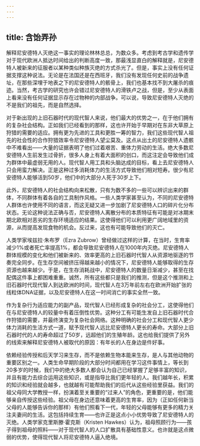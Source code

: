 ```yaml
---
---
---
```

title: 含饴弄孙
---




解释尼安德特人灭绝这一事实的理论林林总总，为数众多。考虑到考古学和遗传学对于现代欧洲人抵达时间给出的判断高度一致，那最浅显直白的解释就是，尼安德特人被新来的征服者以某种类似种族灭绝的方式杀光了。但是，事实上没有任何证据支撑这种说法。无论是在法国还是在西班牙，我们没有发现任何史前的战争遗址，在那些深埋于地表之下的尼安德特人的骸骨上，我们也基本找不到大屠杀的痕迹。当然，考古学的研究也许会错过尼安德特人的滑铁卢之战，但是，至少从表面上看来没有任何证据显示存在过物种的内部战争。可以说，导致尼安德特人灭绝的不是我们的祖先，而是自然选择。

对于新出现的上旧石器时代的现代智人来说，他们最大的优势之一，在于他们拥有的复杂社会结构。正如我们已经看到的那样，这也许开始于早期对在东非大草原上狩猎的需要的适应。拥有更为先进的工具和更胜一筹的智力，我们这些现代智人祖先的社会性的合作狩猎效率令尼安德特人望尘莫及。这点从出土的尼安德特人遗骸中不难看出——大量的证据表明了他们过着艰苦、重体力劳动的生活。绝大多数尼安德特人生前发生过骨折，很多人身上有着大面积的创口，而这注定会导致他们成为群体中最虚弱无用的人。现代智人用工具和头脑达成的目标，看上去尼安德特人只会用蛮力解决。正是这种过多消耗体力的生活方式导致他们相对短寿。很少有尼安德特人能够活到50岁，他们中的大部分人死于30岁上下。

此外，尼安德特人的社会结构向来松散，只有为数不多的一些可以辨识出来的群体，不同群体有着各自的工具制作风格。一些人类学家甚至认为，不同的尼安德特人群体也许使用不同的语言，而这无疑又进一步加剧了尼安德特人口的碎片化分布状态。无论这种说法正确与否，尼安德特人离散分布的本质特征有可能是对冰期末期北欧相对恶劣的生存环境适应的结果。这使得他们可以利用更广阔地域里的资源，从而提高发现食物的机会。反过来，这也有可能导致他们的灭亡。

人类学家埃兹拉·朱布罗（Ezra Zubrow）曾经做过这样的计算，在当时，生育率减少1%或者死亡率提高1%，都会导致尼安德特人在1000年内灭绝。尼安德特人群体规模的变化和他们被新来的、效率更高的上旧石器时代智人从资源地驱逐的节奏完全同步。在生存空间被挤压得越来越小的情况下，尼安德特人能够取得的生存资源也越来越少。于是，在生存消耗战中，尼安德特人的数量日渐减少，甚至在找配偶这件事上都困难重重。诚然，所有这些都只是我们的推测，但是这个推测和上旧石器时代现代智人到达欧洲的时间，现代智人在3万年前左右在欧洲开始扩张的线粒体DNA证据，以及尼安德特人在这一时间消亡的事实全然一致。

作为复杂行为适应能力的副产品，现代智人已经形成复杂的社会分工，这使得他们在与尼安德特人的较量中有着压倒性优势。这种分工有可能生发自上旧石器时代合作狩猎的需要，并最终演变为复杂社会网络。这种明确的社会分工和现代智人更少体力消耗的生活方式一道，赋予现代智人远比尼安德特人更长的寿命。大部分上旧石器时代的人的寿命超过了50岁，远超他们的生殖年龄。这也给我们提供了另外的线索来解释尼安德特人被取代的原因：有年长的人在身边是件好事。

依赖经验传授和后天学习来生存，而不是依赖生物本能来生存，是人与其他动物的重要区别之一。人类生命早期阶段的大部分时间都用在学习这件事情上，等长到20多岁的时候，我们中的绝大多数人都会认为自己已经掌握了足够丰富的知识，并且有能力去综合运用这些知识，或是指导比我们更年轻的人。我们越年长，积累的知识和经验就会越多，也就越有可能帮助我们的后代从这些经验里获益。我们的祖父母同大学教授一样，扮演着至关重要的“过来人”的角色，更重要的是，他们能够亲自传授这些经验。祖父母在身边还意味着更高的生育率，因为（正如任何新当父母的人能够告诉你的那样）有他们照看下一代，年轻的父母能够有更多的精力关注夫妻间的生活。这包括持续生育——也许正是这点小小优势导致了尼安德特人的灭绝。人类学家克里斯滕·霍克斯（Kristen Hawkes）认为，祖母照顾行为——孩子得到祖母的照料——对于现代智人的人口扩散具有基础性意义。也许就是这点微弱的优势，使得现代智人将尼安德特人逼入绝境。